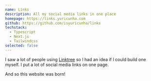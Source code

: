 ```yaml
---
name: Links
description: All my social media links in one place
homepage: https://links.yuricunha.com
github: https://github.com/isyuricunha/links
techstack:
  - Typescript
  - Next.js
  - Tailwindcss
selected: false
---
```


I saw a lot of people using [Linktree](https://linktr.ee/) so I had an idea if I could build one myself. I put a lot of social media links on one page.

And so this website was born!
